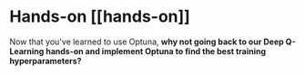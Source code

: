 # Hands-on [[hands-on]]

Now that you've learned to use Optuna, **why not going back to our Deep Q-Learning hands-on and implement Optuna to find the best training hyperparameters?**
